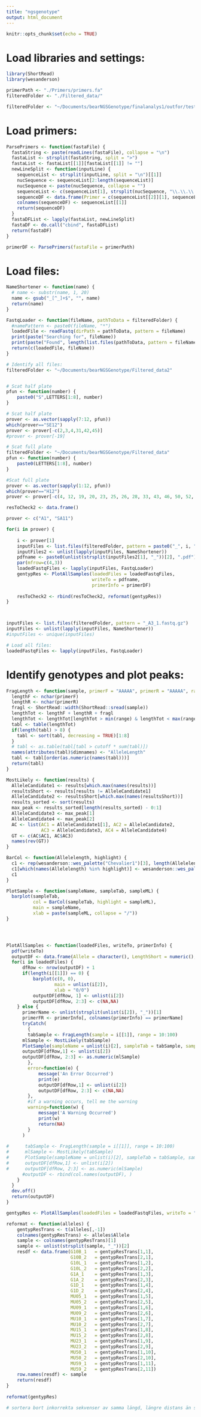 ```yaml
---
title: "ngsgenotype"
output: html_document
---
```


```r
knitr::opts_chunk$set(echo = TRUE)
```

# Load libraries and settings:
```r
library(ShortRead)
library(wesanderson)

primerPath <- "./Primers/primers.fa"
filteredFolder <- "./Filtered_data/"

filteredFolder <- "~/Documents/bearNGSGenotype/finalanalys1/outfor/test2"

```

# Load primers:
```r
ParsePrimers <- function(fastaFile) {
  fastaString <- paste(readLines(fastaFile), collapse = "\n")
  fastaList <- strsplit(fastaString, split = ">")
  fastaList <- fastaList[[1]][fastaList[[1]] != ""]
  newLineSplit <- function(inputLine) {
    sequenceList <- strsplit(inputLine, split = "\n")[[1]]
    nucSequence <- sequenceList[2:length(sequenceList)]
    nucSequence <- paste(nucSequence, collapse = "")
    sequenceList <- c(sequenceList[1], strsplit(nucSequence, "\\.\\.\\."))
    sequenceDF <- data.frame(Primer = c(sequenceList[[2]][1], sequenceList[[2]][2]))
    colnames(sequenceDF) <- sequenceList[[1]]
    return(sequenceDF)
  }
  fastaDFList <- lapply(fastaList, newLineSplit)
  fastaDF <- do.call("cbind", fastaDFList)
  return(fastaDF)
}

primerDF <- ParsePrimers(fastaFile = primerPath)
```

# Load files:
```r
NameShortener <- function(name) {
  # name <- substr(name, 1, 20)
  name <- gsub("_[^_]+$", "", name)
  return(name)
}

FastqLoader <- function(fileName, pathToData = filteredFolder) {
  #namePattern <- paste0(fileName, "*")
  loadedFile <- readFastq(dirPath = pathToData, pattern = fileName)
  print(paste("Searching for", fileName))
  print(paste("Found", length(list.files(pathToData, pattern = fileName)), "files."))
  return(c(loadedFile, fileName))
}

# Identify all files:
filteredFolder <- "~/Documents/bearNGSGenotype/Filtered_data2"


# Scat half plate
pfun <- function(number) {
    paste0("S",LETTERS[1:8], number)
}

# Scat half plate
prover <- as.vector(sapply(7:12, pfun))
which(prover=="SE12")
prover <- prover[-c(2,3,4,31,42,45)]
#prover <- prover[-19]

# Scat full plate
filteredFolder <- "~/Documents/bearNGSGenotype/Filtered_data"
pfun <- function(number) {
    paste0(LETTERS[1:8], number)
}

#Scat full plate
prover <- as.vector(sapply(1:12, pfun))
which(prover=="H12")
prover <- prover[-c(4, 12, 19, 20, 23, 25, 26, 28, 33, 43, 46, 50, 52, 73, 79, 96)]

resToCheck2 <- data.frame()

prover <- c("A1", "SA11")

for(i in prover) {
    
    i <- prover[1]
    inputFiles <- list.files(filteredFolder, pattern = paste0("_", i, "B"))
    inputFiles2 <- unlist(lapply(inputFiles, NameShortener))
    pdfname <- paste0(unlist(strsplit(inputFiles2[1], "_"))[2], ".pdf")
    par(mfrow=c(4,3))
    loadedFastqFiles <- lapply(inputFiles, FastqLoader)
    gentypRes <- PlotAllSamples(loadedFiles = loadedFastqFiles, 
                                writeTo = pdfname, 
                                primerInfo = primerDF)
    
    resToCheck2 <- rbind(resToCheck2, reformat(gentypRes))
}



inputFiles <- list.files(filteredFolder, pattern = "_A3_1.fastq.gz")
inputFiles <- unlist(lapply(inputFiles, NameShortener))
#inputFiles <- unique(inputFiles)

# Load all files:
loadedFastqFiles <- lapply(inputFiles, FastqLoader)
```

# Identify genotypes and plot peaks:
```r
FragLength <- function(sample, primerF = "AAAAA", primerR = "AAAAA", range = 0:100) {
  lengthF <- nchar(primerF)
  lengthR <- nchar(primerR)
  fragl <- ShortRead::width(ShortRead::sread(sample))
  lengthTot <- lengthF + lengthR + fragl
  lengthTot <- lengthTot[lengthTot > min(range) & lengthTot < max(range)]
  tabl <- table(lengthTot)
  if(length(tabl) > 8) {
    tabl <- sort(tabl, decreasing = TRUE)[1:8]
  }
  # tabl <- as.table(tabl[tabl > cutoff * sum(tabl)])
  names(attributes(tabl)$dimnames) <- "AlleleLength"
  tabl <- tabl[order(as.numeric(names(tabl)))]
  return(tabl)
}

MostLikely <- function(results) {
  AlleleCandidate1 <- results[which.max(names(results))]
  resultsShort <- results[results != AlleleCandidate1]
  AlleleCandidate2 <- resultsShort[which.max(names(resultsShort))]
  results_sorted <- sort(results)
  max_peak <- results_sorted[length(results_sorted) - 0:1]
  AlleleCandidate3 <- max_peak[1]
  AlleleCandidate4 <- max_peak[2]
  AC <- list(AC1 = AlleleCandidate1[1], AC2 = AlleleCandidate2, 
             AC3 = AlleleCandidate3, AC4 = AlleleCandidate4)
  GT <- c(AC$AC1, AC$AC3)
  names(rev(GT))
}

BarCol <- function(Allelelength, highlight) {
  c1 <- rep(wesanderson::wes_palette("Chevalier1")[3], length(Allelelength))
  c1[which(names(Allelelength) %in% highlight)] <- wesanderson::wes_palette("Chevalier1")[2]
  c1
}

PlotSample <- function(sampleName, sampleTab, sampleML) {
  barplot(sampleTab,
          col = BarCol(sampleTab, highlight = sampleML),
          main = sampleName,
          xlab = paste(sampleML, collapse = "/"))
}




PlotAllSamples <- function(loadedFiles, writeTo, primerInfo) {
  pdf(writeTo)
  outputDF <- data.frame(Allele = character(), LengthShort = numeric(), LengthLong = numeric())
  for(i in loadedFiles) {
      dfRow <- nrow(outputDF) + 1
      if(length(i[[1]]) == 0) {
          barplot(c(0, 0),
                  main = unlist(i[2]),
                  xlab = "0/0")
          outputDF[dfRow, 1] <- unlist(i[2])
          outputDF[dfRow, 2:3] <- c(NA,NA)
    } else {
      primerName <- unlist(strsplit(unlist(i[2]), "_"))[1]
      primerFR <- primerInfo[, colnames(primerInfo) == primerName]
      tryCatch(
        {
        tabSample <- FragLength(sample = i[[1]], range = 10:100)
      mlSample <- MostLikely(tabSample)
      PlotSample(sampleName = unlist(i)[2], sampleTab = tabSample, sampleML = mlSample)
      outputDF[dfRow,1] <- unlist(i[2])
      outputDF[dfRow, 2:3] <- as.numeric(mlSample)
        },
        error=function(e) {
            message('An Error Occurred')
            print(e)
            outputDF[dfRow,1] <- unlist(i[2])
            outputDF[dfRow, 2:3] <- c(NA,NA)
        },
        #if a warning occurs, tell me the warning
        warning=function(w) {
            message('A Warning Occurred')
            print(w)
            return(NA)
        }
      )
      
#      tabSample <- FragLength(sample = i[[1]], range = 10:100)
#      mlSample <- MostLikely(tabSample)
#      PlotSample(sampleName = unlist(i)[2], sampleTab = tabSample, sampleML = mlSample)
#      outputDF[dfRow,1] <- unlist(i[2])
#      outputDF[dfRow, 2:3] <- as.numeric(mlSample)
      #outputDF <- rbind(col.names(outputDF), )
    }
  }
  dev.off()
  return(outputDF)
}

gentypRes <- PlotAllSamples(loadedFiles = loadedFastqFiles, writeTo = "test.pdf", primerInfo = primerDF)

reformat <- function(alleles) {
    gentypResTrans <- t(alleles[,-1])
    colnames(gentypResTrans) <- alleles$Allele
    sample <- colnames(gentypResTrans)[1]
    sample <- unlist(strsplit(sample, "_"))[2]
    resdf <- data.frame(G10B_1   = gentypResTrans[1,1],
                        G10B_2   = gentypResTrans[2,1],
                        G10L_1   = gentypResTrans[1,2],
                        G10L_2   = gentypResTrans[2,2],
                        G1A_1    = gentypResTrans[1,3],
                        G1A_2    = gentypResTrans[2,3],
                        G1D_1    = gentypResTrans[1,4],
                        G1D_2    = gentypResTrans[2,4],
                        MU05_1   = gentypResTrans[1,5],
                        MU05_2   = gentypResTrans[2,5],
                        MU09_1   = gentypResTrans[1,6],
                        MU09_2   = gentypResTrans[2,6],
                        MU10_1   = gentypResTrans[1,7],
                        MU10_2   = gentypResTrans[2,7],
                        MU15_1   = gentypResTrans[1,8],
                        MU15_2   = gentypResTrans[2,8],
                        MU23_1   = gentypResTrans[1,9],
                        MU23_2   = gentypResTrans[2,9],
                        MU50_1   = gentypResTrans[1,10],
                        MU50_2   = gentypResTrans[2,10],
                        MU59_1   = gentypResTrans[1,11],
                        MU59_2   = gentypResTrans[2,11])
    row.names(resdf) <- sample
    return(resdf)
}
 
reformat(gentypRes)

# sortera bort inkorrekta sekvenser av samma längd, längre distans än sekvensfel
```
